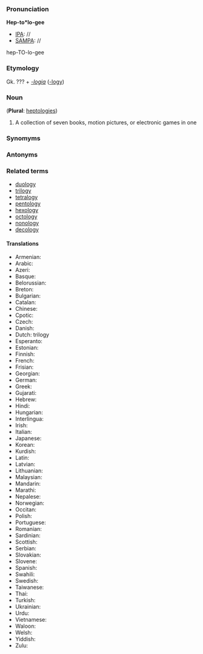 ===Pronunciation===

'''Hep-to*lo-gee'''
*[[IPA]]: //
*[[SAMPA]]: //
hep-TO-lo-gee
===Etymology===

Gk. ??? + ''[[-logia]]'' ([[-logy]])
=== Noun ===

('''Plural''': [[heptologies]])

#A collection of seven books, motion pictures, or electronic games in one

===Synomyms===
===Antonyms===
===Related terms===
*[[duology]]
*[[trilogy]]
*[[tetralogy]]
*[[pentology]]
*[[hexology]]
*[[octology]]
*[[nonology]]
*[[decology]]

====Translations====
*Armenian:
*Arabic:
*Azeri:
*Basque:
*Belorussian:
*Breton:
*Bulgarian:
*Catalan:
*Chinese:
*Cpotic:
*Czech:
*Danish:
*Dutch: trilogy
*Esperanto:
*Estonian:
*Finnish:
*French:
*Frisian:
*Georgian:
*German:
*Greek:
*Gujarati:
*Hebrew:
*Hindi:
*Hungarian:
*Interlingua:
*Irish:
*Italian:
*Japanese:
*Korean:
*Kurdish:
*Latin:
*Latvian:
*Lithuanian:
*Malaysian:
*Mandarin:
*Marathi:
*Nepalese:
*Norwegian:
*Occitan:
*Polish:
*Portuguese:
*Romanian:
*Sardinian:
*Scottish:
*Serbian:
*Slovakian:
*Slovene:
*Spanish:
*Swahili:
*Swedish:
*Taiwanese:
*Thai:
*Turkish:
*Ukrainian:
*Urdu:
*Vietnamese:
*Waloon:
*Welsh:
*Yiddish:
*Zulu: